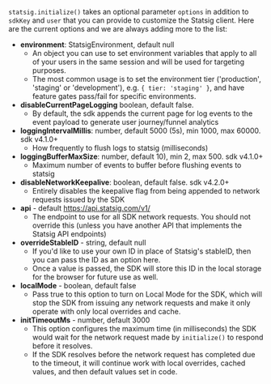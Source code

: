 `statsig.initialize()` takes an optional parameter `options` in addition to `sdkKey` and `user` that you can provide to customize the Statsig client. Here are the current options and we are always adding more to the list:

- **environment**: StatsigEnvironment, default null
  - An object you can use to set environment variables that apply to all of your users in the same session and will be used for targeting purposes.
  - The most common usage is to set the environment tier ('production', 'staging' or 'development'), e.g. `{ tier: 'staging' }`, and have feature gates pass/fail for specific environments.
- **disableCurrentPageLogging** boolean, default false.
  - By default, the sdk appends the current page for log events to the event payload to generate user journey/funnel analytics
- **loggingIntervalMillis**: number, default 5000 (5s), min 1000, max 60000. sdk v4.1.0+
  - How frequently to flush logs to statsig (milliseconds)
- **loggingBufferMaxSize**: number, default 10), min 2, max 500. sdk v4.1.0+
  - Maximum number of events to buffer before flushing events to statsig
- **disableNetworkKeepalive**: boolean, default false. sdk v4.2.0+
  - Entirely disables the keepalive flag from being appended to network requests issued by the SDK
- **api** - default https://api.statsig.com/v1/
  - The endpoint to use for all SDK network requests. You should not override this (unless you have another API that implements the Statsig API endpoints)
- **overrideStableID** - string, default null
  - If you'd like to use your own ID in place of Statsig's stableID, then you can pass the ID as an option here.
  - Once a value is passed, the SDK will store this ID in the local storage for the browser for future use as well.
- **localMode** - boolean, default false
  - Pass true to this option to turn on Local Mode for the SDK, which will stop the SDK from issuing any network requests and make it only operate with only local overrides and cache.
- **initTimeoutMs** - number, default 3000
  - This option configures the maximum time (in milliseconds) the SDK would wait for the network request made by `initialize()` to respond before it resolves.
  - If the SDK resolves before the network request has completed due to the timeout, it will continue work with local overrides, cached values, and then default values set in code.
